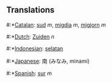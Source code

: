 ==Translations==

#:*[[Catalan]]: [[sud]] ''m'', [[migdia]] ''m'', [[migjorn]] ''m''
#:*[[Dutch]]: [[Zuiden]] ''n''
#:*[[Indonesian]]: [[selatan]]
#:*[[Japanese]]: 南 (みなみ, minami)
#:*[[Spanish]]: [[sur]] ''m''